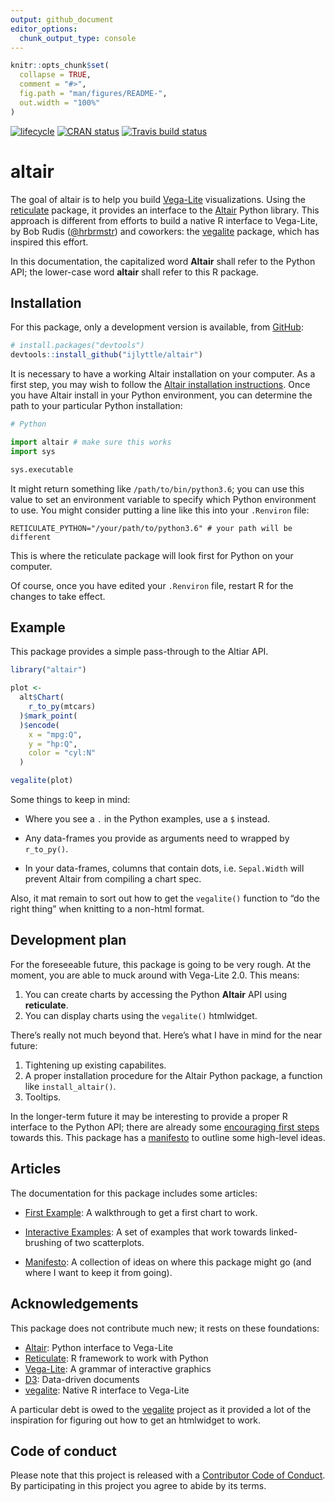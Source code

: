 ```yaml
---
output: github_document
editor_options: 
  chunk_output_type: console
---
```


<!-- README.md is generated from README.Rmd. Please edit that file -->

```r
knitr::opts_chunk$set(
  collapse = TRUE,
  comment = "#>",
  fig.path = "man/figures/README-",
  out.width = "100%"
)
```

[![lifecycle](https://img.shields.io/badge/lifecycle-experimental-orange.svg)](https://www.tidyverse.org/lifecycle/#experimental)
[![CRAN status](https://www.r-pkg.org/badges/version/altair)](https://cran.r-project.org/package=altair)
[![Travis build status](https://travis-ci.org/ijlyttle/altair.svg?branch=master)](https://travis-ci.org/ijlyttle/altair)

# altair

The goal of altair is to help you build [Vega-Lite](https://vega.github.io/vega-lite) visualizations. Using the [reticulate](https://rstudio.github.io/reticulate) package, it provides an interface to the [Altair](https://altair-viz.github.io) Python library. This approach is different from efforts to build a native R interface to Vega-Lite, by Bob Rudis ([\@hrbrmstr](https://github.com/hrbrmstr)) and coworkers: the  [vegalite](https://github.com/hrbrmstr/vegalite) package, which has inspired this effort.

In this documentation, the capitalized word **Altair** shall refer to the Python API; the lower-case word **altair** shall refer to this R package.

## Installation

For this package, only a development version is available, from [GitHub](https://github.com/):

``` r
# install.packages("devtools")
devtools::install_github("ijlyttle/altair")
```
It is necessary to have a working Altair installation on your computer. As a first step, you may wish to  follow the [Altair installation instructions](https://altair-viz.github.io/getting_started/installation.html). Once you have Altair install in your Python environment, you can determine the path to your particular Python installation:

```python
# Python

import altair # make sure this works
import sys

sys.executable
```

It might return something like `/path/to/bin/python3.6`; you can use this value to set an environment variable to specify which Python environment to use. You might consider putting a line like this into your `.Renviron` file:

```
RETICULATE_PYTHON="/your/path/to/python3.6" # your path will be different
```

This is where the reticulate package will look first for Python on your computer.

Of course, once you have edited your `.Renviron` file, restart R for the changes to take effect.

## Example

This package provides a simple pass-through to the Altiar API. 

```r
library("altair")

plot <- 
  alt$Chart(
    r_to_py(mtcars)
  )$mark_point(
  )$encode(
    x = "mpg:Q",
    y = "hp:Q",
    color = "cyl:N"
  )

vegalite(plot)
```

Some things to keep in mind:

  - Where you see a `.` in the Python examples, use a `$` instead.

  - Any data-frames you provide as arguments need to wrapped by `r_to_py()`.

  - In your data-frames, columns that contain dots, i.e. `Sepal.Width` will prevent Altair from compiling a chart spec.

Also, it mat remain to sort out how to get the `vegalite()` function to "do the right thing" when knitting to a non-html format. 

## Development plan

For the foreseeable future, this package is going to be very rough. At the moment, you are able to muck around with Vega-Lite 2.0. This means:

1. You can create charts by accessing the Python **Altair** API using **reticulate**.
1. You can display charts using the `vegalite()` htmlwidget.

There's really not much beyond that. Here's what I have in mind for the near future:

1. Tightening up existing capabilites.
1. A proper installation procedure for the Altair Python package, a function like `install_altair()`.
1. Tooltips.

In the longer-term future it may be interesting to provide a proper R interface to the Python API; there are already some [encouraging first steps](https://github.com/ijlyttle/altair/issues/15) towards this. This package has a [manifesto](https://ijlyttle.github.io/altair/articles/manifesto.html) to outline some high-level ideas.

## Articles

The documentation for this package includes some articles:

- [First Example](https://ijlyttle.github.io/altair/articles/first-example.html): A walkthrough to get a first chart to work.

- [Interactive Examples](https://ijlyttle.github.io/altair/articles/interactive.html): A set of examples that work towards linked-brushing of two scatterplots.

- [Manifesto](https://ijlyttle.github.io/altair/articles/manifesto.html): A collection of ideas on where this package might go (and where I want to keep it from going).

## Acknowledgements

This package does not contribute much new; it rests on these foundations:

- [Altair](https://altair-viz.github.io): Python interface to Vega-Lite
- [Reticulate](https://rstudio.github.io/reticulate): R framework to work with Python
- [Vega-Lite](https://vega.github.io/vega-lite): A grammar of interactive graphics
- [D3](https://d3js.org): Data-driven documents
- [vegalite](https://github.com/hrbrmstr/vegalite): Native R interface to Vega-Lite

A particular debt is owed to the [vegalite](https://github.com/hrbrmstr/vegalite) project as it provided a lot of the inspiration for figuring out how to get an htmlwidget to work.

## Code of conduct

Please note that this project is released with a [Contributor Code of Conduct](CODE_OF_CONDUCT.md).
By participating in this project you agree to abide by its terms.
